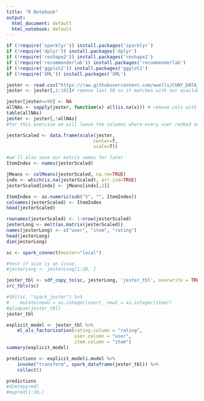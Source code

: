 ```yaml
---
title: "R Notebook"
output:
  html_document: default
  html_notebook: default
---
```



```r
if (!require('sparklyr')) install.packages('sparklyr')
if (!require('dplyr')) install.packages('dplyr')
if (!require('reshape2')) install.packages('reshape2')
if (!require('recommenderlab')) install.packages('recommenderlab')
if (!require('ggplot2')) install.packages('ggplot2')
if (!require('XML')) install.packages('XML')
```

```r
jester <- read.csv("https://raw.githubusercontent.com/wwells/CUNY_DATA_643/master/Project2/jesterfinal151cols.csv", header=F)
jester <- jester[,2:101]# remove last 50 so it matches with our available joke text
```

```r
jester[jester==99] <- NA
allNAs <- sapply(jester, function(x) all(is.na(x))) # remove cols with all NAs
table(allNAs)
jester <- jester[,!allNAs] 
#for this exercise we will leave the columns where every user ranked an item 

```

```r
jesterScaled <- data.frame(scale(jester, 
                                center=T, 
                                scale=T))

#we'll also save our matrix names for later
ItemIndex <- names(jesterScaled)

```

```r
jMeans <- colMeans(jesterScaled, na.rm=TRUE)
indx <- which(is.na(jesterScaled), arr.ind=TRUE)
jesterScaled[indx] <- jMeans[indx[,2]]

ItemIndex <- as.numeric(sub("V", "", ItemIndex))
colnames(jesterScaled) <- ItemIndex
head(jesterScaled)
```

```r
rownames(jesterScaled) <- 1:nrow(jesterScaled)
jesterLong <- melt(as.matrix(jesterScaled))
names(jesterLong) <- c("user", "item", "rating")
head(jesterLong)
dim(jesterLong)
```

```r
sc <- spark_connect(master="local")
```

```r
#test if size is an issue.  
#jesterLong <- jesterLong[1:10, ]
```

```r
jester_tbl <- sdf_copy_to(sc, jesterLong, 'jester_tbl', overwrite = TRUE)
src_tbls(sc)

#tbl(sc, "spark_jester") %>% 
#    mutate(newU = as.integer(user), newI = as.integer(item))
#glimpse(jester_tbl)
jester_tbl
```

```r
explicit_model <- jester_tbl %>%
    ml_als_factorization(rating.column = "rating", 
                         user.column = "user",
                         item.column = "item")
summary(explicit_model)
```

```r
predictions <- explicit_model$.model %>%
    invoke("transform", spark_dataframe(jester_tbl)) %>%
    collect()

predictions
#dim(mypred)
#mypred[1:10,]
```
